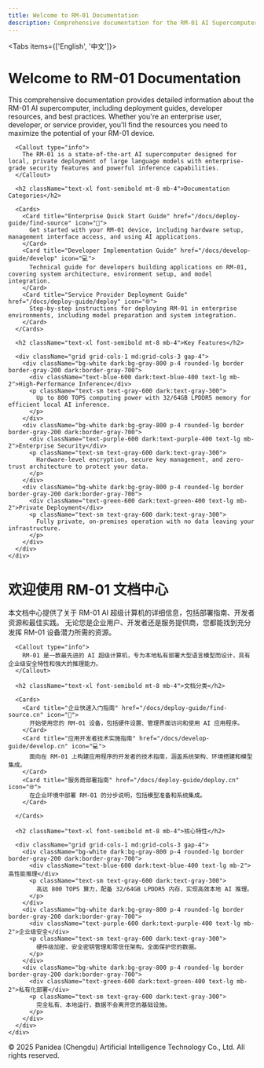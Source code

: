 ```yaml
---
title: Welcome to RM-01 Documentation
description: Comprehensive documentation for the RM-01 AI Supercomputer
---
```



<Tabs items={['English', '中文']}>
  <Tab>
    <div className="space-y-6">
      <div className="bg-gradient-to-r from-blue-50 to-indigo-50 dark:from-blue-900/20 dark:to-indigo-900/20 p-6 rounded-lg border border-blue-100 dark:border-blue-800/30 backdrop-blur-sm">
        <h1 className="text-2xl font-bold text-blue-800 dark:text-blue-300 mb-3">Welcome to RM-01 Documentation</h1>
        <p className="text-slate-700 dark:text-slate-300">
          This comprehensive documentation provides detailed information about the RM-01 AI supercomputer, including deployment guides, developer resources, and best practices.
          Whether you're an enterprise user, developer, or service provider, you'll find the resources you need to maximize the potential of your RM-01 device.
        </p>
      </div>

      <Callout type="info">
        The RM-01 is a state-of-the-art AI supercomputer designed for local, private deployment of large language models with enterprise-grade security features and powerful inference capabilities.
      </Callout>

      <h2 className="text-xl font-semibold mt-8 mb-4">Documentation Categories</h2>

      <Cards>
        <Card title="Enterprise Quick Start Guide" href="/docs/deploy-guide/find-source" icon="🚀">
          Get started with your RM-01 device, including hardware setup, management interface access, and using AI applications.
        </Card>
        <Card title="Developer Implementation Guide" href="/docs/develop-guide/develop" icon="💻">
          Technical guide for developers building applications on RM-01, covering system architecture, environment setup, and model integration.
        </Card>
        <Card title="Service Provider Deployment Guide" href="/docs/deploy-guide/deploy" icon="🌐">
          Step-by-step instructions for deploying RM-01 in enterprise environments, including model preparation and system integration.
        </Card>
      </Cards>

      <h2 className="text-xl font-semibold mt-8 mb-4">Key Features</h2>
      
      <div className="grid grid-cols-1 md:grid-cols-3 gap-4">
        <div className="bg-white dark:bg-gray-800 p-4 rounded-lg border border-gray-200 dark:border-gray-700">
          <div className="text-blue-600 dark:text-blue-400 text-lg mb-2">High-Performance Inference</div>
          <p className="text-sm text-gray-600 dark:text-gray-300">
            Up to 800 TOPS computing power with 32/64GB LPDDR5 memory for efficient local AI inference.
          </p>
        </div>
        <div className="bg-white dark:bg-gray-800 p-4 rounded-lg border border-gray-200 dark:border-gray-700">
          <div className="text-purple-600 dark:text-purple-400 text-lg mb-2">Enterprise Security</div>
          <p className="text-sm text-gray-600 dark:text-gray-300">
            Hardware-level encryption, secure key management, and zero-trust architecture to protect your data.
          </p>
        </div>
        <div className="bg-white dark:bg-gray-800 p-4 rounded-lg border border-gray-200 dark:border-gray-700">
          <div className="text-green-600 dark:text-green-400 text-lg mb-2">Private Deployment</div>
          <p className="text-sm text-gray-600 dark:text-gray-300">
            Fully private, on-premises operation with no data leaving your infrastructure.
          </p>
        </div>
      </div>
    </div>
  </Tab>
  
  <Tab>
    <div className="space-y-6">
      <div className="bg-gradient-to-r from-blue-50 to-indigo-50 dark:from-blue-900/20 dark:to-indigo-900/20 p-6 rounded-lg border border-blue-100 dark:border-blue-800/30 backdrop-blur-sm">
        <h1 className="text-2xl font-bold text-blue-800 dark:text-blue-300 mb-3">欢迎使用 RM-01 文档中心</h1>
        <p className="text-slate-700 dark:text-slate-300">
          本文档中心提供了关于 RM-01 AI 超级计算机的详细信息，包括部署指南、开发者资源和最佳实践。
          无论您是企业用户、开发者还是服务提供商，您都能找到充分发挥 RM-01 设备潜力所需的资源。
        </p>
      </div>

      <Callout type="info">
        RM-01 是一款最先进的 AI 超级计算机，专为本地私有部署大型语言模型而设计，具有企业级安全特性和强大的推理能力。
      </Callout>

      <h2 className="text-xl font-semibold mt-8 mb-4">文档分类</h2>

      <Cards>
        <Card title="企业快速入门指南" href="/docs/deploy-guide/find-source.cn" icon="🚀">
          开始使用您的 RM-01 设备，包括硬件设置、管理界面访问和使用 AI 应用程序。
        </Card>
        <Card title="应用开发者技术实施指南" href="/docs/develop-guide/develop.cn" icon="💻">
          面向在 RM-01 上构建应用程序的开发者的技术指南，涵盖系统架构、环境搭建和模型集成。
        </Card>
        <Card title="服务商部署指南" href="/docs/deploy-guide/deploy.cn" icon="🌐">
          在企业环境中部署 RM-01 的分步说明，包括模型准备和系统集成。
        </Card>

      </Cards>

      <h2 className="text-xl font-semibold mt-8 mb-4">核心特性</h2>
      
      <div className="grid grid-cols-1 md:grid-cols-3 gap-4">
        <div className="bg-white dark:bg-gray-800 p-4 rounded-lg border border-gray-200 dark:border-gray-700">
          <div className="text-blue-600 dark:text-blue-400 text-lg mb-2">高性能推理</div>
          <p className="text-sm text-gray-600 dark:text-gray-300">
            高达 800 TOPS 算力，配备 32/64GB LPDDR5 内存，实现高效本地 AI 推理。
          </p>
        </div>
        <div className="bg-white dark:bg-gray-800 p-4 rounded-lg border border-gray-200 dark:border-gray-700">
          <div className="text-purple-600 dark:text-purple-400 text-lg mb-2">企业级安全</div>
          <p className="text-sm text-gray-600 dark:text-gray-300">
            硬件级加密、安全密钥管理和零信任架构，全面保护您的数据。
          </p>
        </div>
        <div className="bg-white dark:bg-gray-800 p-4 rounded-lg border border-gray-200 dark:border-gray-700">
          <div className="text-green-600 dark:text-green-400 text-lg mb-2">私有化部署</div>
          <p className="text-sm text-gray-600 dark:text-gray-300">
            完全私有、本地运行，数据不会离开您的基础设施。
          </p>
        </div>
      </div>
    </div>
  </Tab>
</Tabs>

<div className="mt-12 pt-6 border-t border-gray-200 dark:border-gray-800">
  <div className="text-sm text-gray-500 dark:text-gray-400 text-center">
    © 2025 Panidea (Chengdu) Artificial Intelligence Technology Co., Ltd. All rights reserved.
  </div>
</div>
